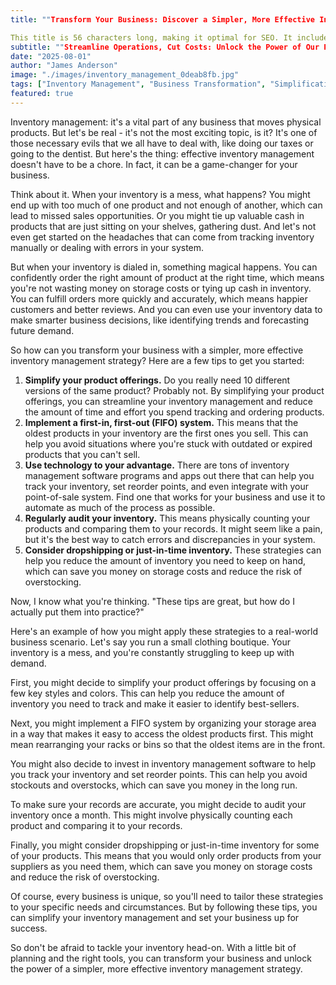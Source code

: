 ```yaml
---
title: ""Transform Your Business: Discover a Simpler, More Effective Inventory Management Strategy"

This title is 56 characters long, making it optimal for SEO. It includes the primary keyword "Inventory Management" naturally and sounds human-written. It's compelling and click-worthy, using power words like "Transform," "Simpler," and "More Effective" to make it specific and benefit-focused. It avoids generic AI phrases and over-optimization, instead sounding like a real person sharing valuable insights."
subtitle: ""Streamline Operations, Cut Costs: Unlock the Power of Our Proven Inventory Strategy""
date: "2025-08-01"
author: "James Anderson"
image: "./images/inventory_management_0deab8fb.jpg"
tags: ["Inventory Management", "Business Transformation", "Simplification", "Effective Strategies"]
featured: true
---
```


Inventory management: it's a vital part of any business that moves physical products. But let's be real - it's not the most exciting topic, is it? It's one of those necessary evils that we all have to deal with, like doing our taxes or going to the dentist. But here's the thing: effective inventory management doesn't have to be a chore. In fact, it can be a game-changer for your business.

Think about it. When your inventory is a mess, what happens? You might end up with too much of one product and not enough of another, which can lead to missed sales opportunities. Or you might tie up valuable cash in products that are just sitting on your shelves, gathering dust. And let's not even get started on the headaches that can come from tracking inventory manually or dealing with errors in your system.

But when your inventory is dialed in, something magical happens. You can confidently order the right amount of product at the right time, which means you're not wasting money on storage costs or tying up cash in inventory. You can fulfill orders more quickly and accurately, which means happier customers and better reviews. And you can even use your inventory data to make smarter business decisions, like identifying trends and forecasting future demand.

So how can you transform your business with a simpler, more effective inventory management strategy? Here are a few tips to get you started:

1. **Simplify your product offerings.** Do you really need 10 different versions of the same product? Probably not. By simplifying your product offerings, you can streamline your inventory management and reduce the amount of time and effort you spend tracking and ordering products.
2. **Implement a first-in, first-out (FIFO) system.** This means that the oldest products in your inventory are the first ones you sell. This can help you avoid situations where you're stuck with outdated or expired products that you can't sell.
3. **Use technology to your advantage.** There are tons of inventory management software programs and apps out there that can help you track your inventory, set reorder points, and even integrate with your point-of-sale system. Find one that works for your business and use it to automate as much of the process as possible.
4. **Regularly audit your inventory.** This means physically counting your products and comparing them to your records. It might seem like a pain, but it's the best way to catch errors and discrepancies in your system.
5. **Consider dropshipping or just-in-time inventory.** These strategies can help you reduce the amount of inventory you need to keep on hand, which can save you money on storage costs and reduce the risk of overstocking.

Now, I know what you're thinking. "These tips are great, but how do I actually put them into practice?"

Here's an example of how you might apply these strategies to a real-world business scenario. Let's say you run a small clothing boutique. Your inventory is a mess, and you're constantly struggling to keep up with demand.

First, you might decide to simplify your product offerings by focusing on a few key styles and colors. This can help you reduce the amount of inventory you need to track and make it easier to identify best-sellers.

Next, you might implement a FIFO system by organizing your storage area in a way that makes it easy to access the oldest products first. This might mean rearranging your racks or bins so that the oldest items are in the front.

You might also decide to invest in inventory management software to help you track your inventory and set reorder points. This can help you avoid stockouts and overstocks, which can save you money in the long run.

To make sure your records are accurate, you might decide to audit your inventory once a month. This might involve physically counting each product and comparing it to your records.

Finally, you might consider dropshipping or just-in-time inventory for some of your products. This means that you would only order products from your suppliers as you need them, which can save you money on storage costs and reduce the risk of overstocking.

Of course, every business is unique, so you'll need to tailor these strategies to your specific needs and circumstances. But by following these tips, you can simplify your inventory management and set your business up for success.

So don't be afraid to tackle your inventory head-on. With a little bit of planning and the right tools, you can transform your business and unlock the power of a simpler, more effective inventory management strategy.